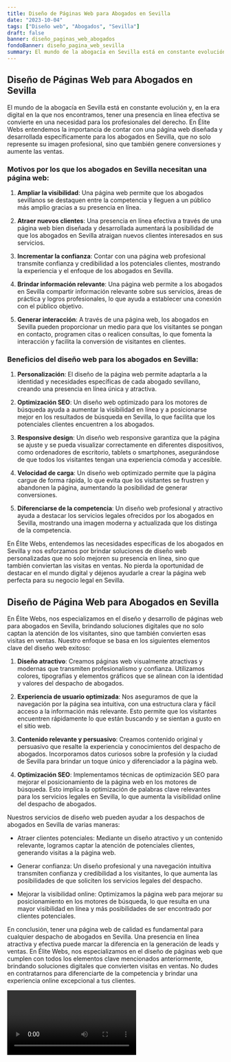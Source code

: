 ```yaml
---
title: Diseño de Páginas Web para Abogados en Sevilla
date: "2023-10-04"
tags: ["Diseño web", "Abogados", "Sevilla"]
draft: false
banner: diseño_paginas_web_abogados
fondoBanner: diseño_pagina_web_sevilla
summary: El mundo de la abogacía en Sevilla está en constante evolución y, en la era digital en la que nos encontramos, tener una presencia en línea efectiva se convierte en una necesidad para los profesionales del derecho. En Élite Webs entendemos la importancia de contar con una página web diseñada y desarrollada específicamente para los abogados en Sevilla, que no solo represente su imagen profesional, sino que también genere conversiones y aumente las ventas.
---
```



## Diseño de Páginas Web para Abogados en Sevilla

El mundo de la abogacía en Sevilla está en constante evolución y, en la era digital en la que nos encontramos, tener una presencia en línea efectiva se convierte en una necesidad para los profesionales del derecho. En Élite Webs entendemos la importancia de contar con una página web diseñada y desarrollada específicamente para los abogados en Sevilla, que no solo represente su imagen profesional, sino que también genere conversiones y aumente las ventas.

### Motivos por los que los abogados en Sevilla necesitan una página web:

1. **Ampliar la visibilidad**: Una página web permite que los abogados sevillanos se destaquen entre la competencia y lleguen a un público más amplio gracias a su presencia en línea.

2. **Atraer nuevos clientes**: Una presencia en línea efectiva a través de una página web bien diseñada y desarrollada aumentará la posibilidad de que los abogados en Sevilla atraigan nuevos clientes interesados en sus servicios.

3. **Incrementar la confianza**: Contar con una página web profesional transmite confianza y credibilidad a los potenciales clientes, mostrando la experiencia y el enfoque de los abogados en Sevilla.

4. **Brindar información relevante**: Una página web permite a los abogados en Sevilla compartir información relevante sobre sus servicios, áreas de práctica y logros profesionales, lo que ayuda a establecer una conexión con el público objetivo.

5. **Generar interacción**: A través de una página web, los abogados en Sevilla pueden proporcionar un medio para que los visitantes se pongan en contacto, programen citas o realicen consultas, lo que fomenta la interacción y facilita la conversión de visitantes en clientes.

### Beneficios del diseño web para los abogados en Sevilla:

1. **Personalización**: El diseño de la página web permite adaptarla a la identidad y necesidades específicas de cada abogado sevillano, creando una presencia en línea única y atractiva.

2. **Optimización SEO**: Un diseño web optimizado para los motores de búsqueda ayuda a aumentar la visibilidad en línea y a posicionarse mejor en los resultados de búsqueda en Sevilla, lo que facilita que los potenciales clientes encuentren a los abogados.

3. **Responsive design**: Un diseño web responsive garantiza que la página se ajuste y se pueda visualizar correctamente en diferentes dispositivos, como ordenadores de escritorio, tablets o smartphones, asegurándose de que todos los visitantes tengan una experiencia cómoda y accesible.

4. **Velocidad de carga**: Un diseño web optimizado permite que la página cargue de forma rápida, lo que evita que los visitantes se frustren y abandonen la página, aumentando la posibilidad de generar conversiones.

5. **Diferenciarse de la competencia**: Un diseño web profesional y atractivo ayuda a destacar los servicios legales ofrecidos por los abogados en Sevilla, mostrando una imagen moderna y actualizada que los distinga de la competencia.

En Élite Webs, entendemos las necesidades específicas de los abogados en Sevilla y nos esforzamos por brindar soluciones de diseño web personalizadas que no solo mejoren su presencia en línea, sino que también conviertan las visitas en ventas. No pierda la oportunidad de destacar en el mundo digital y déjenos ayudarle a crear la página web perfecta para su negocio legal en Sevilla.

<GifSeo />

<Cta />

## Diseño de Página Web para Abogados en Sevilla

En Élite Webs, nos especializamos en el diseño y desarrollo de páginas web para abogados en Sevilla, brindando soluciones digitales que no solo captan la atención de los visitantes, sino que también convierten esas visitas en ventas. Nuestro enfoque se basa en los siguientes elementos clave del diseño web exitoso:

1. **Diseño atractivo**: Creamos páginas web visualmente atractivas y modernas que transmiten profesionalismo y confianza. Utilizamos colores, tipografías y elementos gráficos que se alinean con la identidad y valores del despacho de abogados.

2. **Experiencia de usuario optimizada**: Nos aseguramos de que la navegación por la página sea intuitiva, con una estructura clara y fácil acceso a la información más relevante. Esto permite que los visitantes encuentren rápidamente lo que están buscando y se sientan a gusto en el sitio web.

3. **Contenido relevante y persuasivo**: Creamos contenido original y persuasivo que resalte la experiencia y conocimientos del despacho de abogados. Incorporamos datos curiosos sobre la profesión y la ciudad de Sevilla para brindar un toque único y diferenciador a la página web.

4. **Optimización SEO**: Implementamos técnicas de optimización SEO para mejorar el posicionamiento de la página web en los motores de búsqueda. Esto implica la optimización de palabras clave relevantes para los servicios legales en Sevilla, lo que aumenta la visibilidad online del despacho de abogados.

Nuestros servicios de diseño web pueden ayudar a los despachos de abogados en Sevilla de varias maneras:

- Atraer clientes potenciales: Mediante un diseño atractivo y un contenido relevante, logramos captar la atención de potenciales clientes, generando visitas a la página web.

- Generar confianza: Un diseño profesional y una navegación intuitiva transmiten confianza y credibilidad a los visitantes, lo que aumenta las posibilidades de que soliciten los servicios legales del despacho.

- Mejorar la visibilidad online: Optimizamos la página web para mejorar su posicionamiento en los motores de búsqueda, lo que resulta en una mayor visibilidad en línea y más posibilidades de ser encontrado por clientes potenciales.

En conclusión, tener una página web de calidad es fundamental para cualquier despacho de abogados en Sevilla. Una presencia en línea atractiva y efectiva puede marcar la diferencia en la generación de leads y ventas. En Élite Webs, nos especializamos en el diseño de páginas web que cumplen con todos los elementos clave mencionados anteriormente, brindando soluciones digitales que convierten visitas en ventas. No dudes en contratarnos para diferenciarte de la competencia y brindar una experiencia online excepcional a tus clientes.

<Video />

<CtaBot job="Abogados" city="Sevilla" />

<Gmaps query="Sevilla+españa+maps" />
